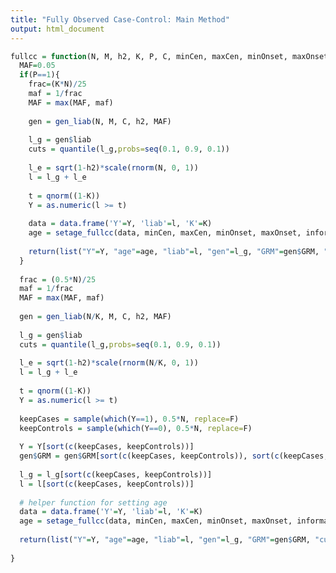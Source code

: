 ```yaml
---
title: "Fully Observed Case-Control: Main Method"
output: html_document
---
```


```r
fullcc = function(N, M, h2, K, P, C, minCen, maxCen, minOnset, maxOnset, informative){
  MAF=0.05
  if(P==1){
    frac=(K*N)/25
    maf = 1/frac
    MAF = max(MAF, maf)
    
    gen = gen_liab(N, M, C, h2, MAF)
  
    l_g = gen$liab
    cuts = quantile(l_g,probs=seq(0.1, 0.9, 0.1))
    
    l_e = sqrt(1-h2)*scale(rnorm(N, 0, 1))
    l = l_g + l_e
    
    t = qnorm((1-K))
    Y = as.numeric(l >= t)
    
    data = data.frame('Y'=Y, 'liab'=l, 'K'=K)
    age = setage_fullcc(data, minCen, maxCen, minOnset, maxOnset, informative)
    
    return(list("Y"=Y, "age"=age, "liab"=l, "gen"=l_g, "GRM"=gen$GRM, "cuts"=cuts))
  } 
  
  frac = (0.5*N)/25
  maf = 1/frac
  MAF = max(MAF, maf)
    
  gen = gen_liab(N/K, M, C, h2, MAF)
  
  l_g = gen$liab
  cuts = quantile(l_g,probs=seq(0.1, 0.9, 0.1))
  
  l_e = sqrt(1-h2)*scale(rnorm(N/K, 0, 1))
  l = l_g + l_e
  
  t = qnorm((1-K))
  Y = as.numeric(l >= t)
    
  keepCases = sample(which(Y==1), 0.5*N, replace=F)
  keepControls = sample(which(Y==0), 0.5*N, replace=F)
  
  Y = Y[sort(c(keepCases, keepControls))]
  gen$GRM = gen$GRM[sort(c(keepCases, keepControls)), sort(c(keepCases, keepControls))]
  
  l_g = l_g[sort(c(keepCases, keepControls))]
  l = l[sort(c(keepCases, keepControls))]
  
  # helper function for setting age
  data = data.frame('Y'=Y, 'liab'=l, 'K'=K)
  age = setage_fullcc(data, minCen, maxCen, minOnset, maxOnset, informative)
  
  return(list("Y"=Y, "age"=age, "liab"=l, "gen"=l_g, "GRM"=gen$GRM, "cuts"=cuts))
  
}
```
